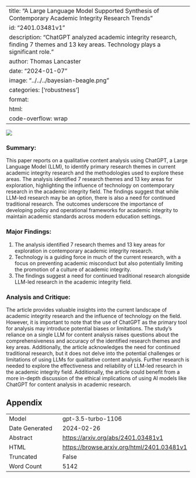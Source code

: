 
---
title: "A Large Language Model Supported Synthesis of Contemporary Academic Integrity Research Trends"
id: "2401.03481v1"
description: "ChatGPT analyzed academic integrity research, finding 7 themes and 13 key areas. Technology plays a significant role."
author: Thomas Lancaster
date: "2024-01-07"
image: "../../../bayesian-beagle.png"
categories: ['robustness']
format:
  html:
    code-overflow: wrap
---

![](../../../bayesian-beagle.png)

### **Summary:**
This paper reports on a qualitative content analysis using ChatGPT, a Large Language Model (LLM), to identify primary research themes in current academic integrity research and the methodologies used to explore these areas. The analysis identified 7 research themes and 13 key areas for exploration, highlighting the influence of technology on contemporary research in the academic integrity field. The findings suggest that while LLM-led research may be an option, there is also a need for continued traditional research. The outcomes underscore the importance of developing policy and operational frameworks for academic integrity to maintain academic standards across modern education settings.

### Major Findings:
1. The analysis identified 7 research themes and 13 key areas for exploration in contemporary academic integrity research.
2. Technology is a guiding force in much of the current research, with a focus on preventing academic misconduct but also potentially limiting the promotion of a culture of academic integrity.
3. The findings suggest a need for continued traditional research alongside LLM-led research in the academic integrity field.

### Analysis and Critique:
The article provides valuable insights into the current landscape of academic integrity research and the influence of technology on the field. However, it is important to note that the use of ChatGPT as the primary tool for analysis may introduce potential biases or limitations. The study's reliance on a single LLM for content analysis raises questions about the comprehensiveness and accuracy of the identified research themes and key areas. Additionally, the article acknowledges the need for continued traditional research, but it does not delve into the potential challenges or limitations of using LLMs for qualitative content analysis. Further research is needed to explore the effectiveness and reliability of LLM-led research in the academic integrity field. Additionally, the article could benefit from a more in-depth discussion of the ethical implications of using AI models like ChatGPT for content analysis in academic research.

## Appendix

|          |          |
|----------|----------|
| Model     | gpt-3.5-turbo-1106       |
| Date Generated     | 2024-02-26       |
| Abstract | [https://arxiv.org/abs/2401.03481v1](https://arxiv.org/abs/2401.03481v1)        |
| HTML     | [https://browse.arxiv.org/html/2401.03481v1](https://browse.arxiv.org/html/2401.03481v1)       |
| Truncated       | False       |
| Word Count       | 5142       |